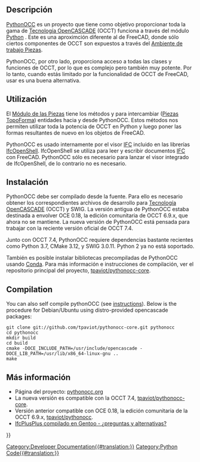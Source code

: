 <languages/>

==Descripción==

<div class="mw-translate-fuzzy">
[[PythonOCC/es|PythonOCC]] es un proyecto que tiene como objetivo proporcionar toda la gama de [[OpenCASCADE/es|Tecnología OpenCASCADE]] (OCCT) funciona a través del módulo [[Python/es|Python]] {{incode|OCC}}. Este es una aproximción diferente al de FreeCAD, donde sólo ciertos componentes de OCCT son expuestos a través del [[Part_Workbench/es|Ambiente de trabajo Piezas]].
</div>

PythonOCC, por otro lado, proporciona acceso a todas las clases y funciones de OCCT, por lo que es complejo pero también muy potente. Por lo tanto, cuando estás limitado por la funcionalidad de OCCT de FreeCAD, usar {{incode|OCC}} es una buena alternativa.

== Utilización ==

<div class="mw-translate-fuzzy">
El [[Part_Workbench/es|Módulo de las Piezas]] tiene los métodos {{incode|Parte.__aPythonOCC__()}} y {{incode|Parte.__dePythonOCC__()}} para intercambiar {{incode|TopoDS_Shape}} ([[Part_TopoShape/de|Piezas TopoForma]]) entidades hacia y desde PythonOCC. Estos métodos nos permiten utilizar toda la potencia de OCCT en Python y luego poner las formas resultantes de nuevo en los objetos de FreeCAD.
</div>

PythonOCC es usado internamente por el visor [[Arch_IFC/es|IFC]] incluido en las librerías [[IfcOpenShell/es|IfcOpenShell]]. IfcOpenShell se utiliza para leer y escribir documentos [[Arch_IFC/es|IFC]] con FreeCAD. PythonOCC sólo es necesario para lanzar el visor integrado de IfcOpenShell, de lo contrario no es necesario.

== Instalación ==

PythonOCC debe ser compilado desde la fuente. Para ello es necesario obtener los correspondientes archivos de desarrollo para [[OpenCASCADE/es|Tecnología OpenCASCADE]] (OCCT) y SWIG. La versión antigua de PythonOCC estaba destinada a envolver OCE 0.18, la edición comunitaria de OCCT 6.9.x, que ahora no se mantiene. La nueva versión de PythonOCC está pensada para trabajar con la reciente versión oficial de OCCT 7.4.

Junto con OCCT 7.4, PythonOCC requiere dependencias bastante recientes como Python 3.7, CMake 3.12, y SWIG 3.0.11. Python 2 ya no está soportado.

También es posible instalar bibliotecas precompiladas de PythonOCC usando [[Conda/es|Conda]]. Para más información e instrucciones de compilación, ver el repositorio principal del proyecto, [https://github.com/tpaviot/pythonocc-core tpaviot/pythonocc-core].

== Compilation ==

You can also self compile pythonOCC (see [https://github.com/tpaviot/pythonocc-core/blob/master/INSTALL.md instructions]). Below is the procedure for Debian/Ubuntu using distro-provided opencascade packages:

<pre>
git clone git://github.com/tpaviot/pythonocc-core.git pythonocc
cd pythonocc
mkdir build
cd build
cmake -DOCE_INCLUDE_PATH=/usr/include/opencascade -DOCE_LIB_PATH=/usr/lib/x86_64-linux-gnu ..
make
</pre>

== Más información ==

* Página del proyecto: [http://www.pythonocc.org/ pythonocc.org]
* La nueva versión es compatible con la OCCT 7.4, [https://github.com/tpaviot/pythonocc-core tpaviot/pythonocc-core].
* Versión anterior compatible con OCE 0.18, la edición comunitaria de la OCCT 6.9.x, [https://github.com/tpaviot/pythonocc tpaviot/pythonocc].
* [https://forum.freecadweb.org/viewtopic.php?f=39&t=33254 IfcPlusPlus compilado en Gentoo - ¿preguntas y alternativas?]

{{Powerdocnavi{{#translation:}}}}
[[Category:Developer Documentation{{#translation:}}]]
[[Category:Python Code{{#translation:}}]]
{{clear}}